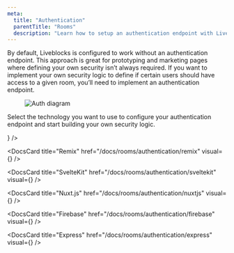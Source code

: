 ```yaml
---
meta:
  title: "Authentication"
  parentTitle: "Rooms"
  description: "Learn how to setup an authentication endpoint with Liveblocks"
---
```


By default, Liveblocks is configured to work without an authentication endpoint.
This approach is great for prototyping and marketing pages where defining your
own security isn’t always required. If you want to implement your own security
logic to define if certain users should have access to a given room, you’ll need
to implement an authentication endpoint.

<Figure>
  <Image
    src="/assets/auth-diagram.png"
    alt="Auth diagram"
    width={768}
    height={576}
  />
</Figure>

Select the technology you want to use to configure your authentication endpoint
and start building your own security logic.

<ListGrid columns={3}>
  <DocsCard
    title="Next.js"
    href="/docs/rooms/authentication/nextjs"
    visual={<DocsNextjsIcon />}
  />
  
  <DocsCard
    title="Remix"
    href="/docs/rooms/authentication/remix"
    visual={<DocsNuxtjsIcon />}
  />
  
  <DocsCard
    title="SvelteKit"
    href="/docs/rooms/authentication/sveltekit"
    visual={<DocsNuxtjsIcon />}
  />

  <DocsCard
    title="Nuxt.js"
    href="/docs/rooms/authentication/nuxtjs"
    visual={<DocsNuxtjsIcon />}
  />
  
  <DocsCard
      title="Firebase"
      href="/docs/rooms/authentication/firebase"
      visual={<DocsFirebaseIcon />}
    />
  
  <DocsCard
    title="Express"
    href="/docs/rooms/authentication/express"
    visual={<DocsExpressIcon />}
  />
</ListGrid>

<MissingTechnologyBanner />
